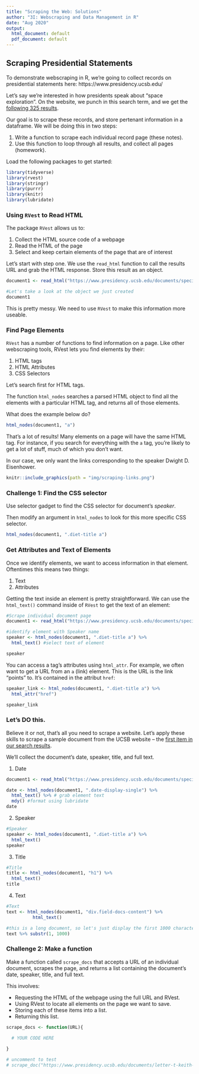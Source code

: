 ```yaml
---
title: "Scraping the Web: Solutions"
author: "3I: Webscraping and Data Management in R"
date: "Aug 2020"
output:
  html_document: default
  pdf_document: default
---
```


## Scraping Presidential Statements

To demonstrate webscraping in R, we're going to collect records on presidential statements here: https://www.presidency.ucsb.edu/

Let's say we're interested in how presidents speak about "space exploration". On the website, we punch in this search term, and we get the [following 325 results](https://www.presidency.ucsb.edu/advanced-search?field-keywords=%22space+exploration%22&field-keywords2=&field-keywords3=&from%5Bdate%5D=&to%5Bdate%5D=&person2=&items_per_page=100). 

Our goal is to scrape these records, and store pertenant information in a dataframe. We will be doing this in two steps:

1. Write a function to scrape each individual record page (these notes).
2. Use this function to loop through all results, and collect all pages (homework).

Load the following packages to get started:

```r
library(tidyverse)
library(rvest)
library(stringr)
library(purrr)
library(knitr)
library(lubridate)
```

### Using `RVest` to Read HTML

The package `RVest` allows us to:

1. Collect the HTML source code of a webpage
2. Read the HTML of the page
3. Select and keep certain elements of the page that are of interest

Let's start with step one. We use the `read_html` function to call the results URL and grab the HTML response. Store this result as an object.

```r
document1 <- read_html("https://www.presidency.ucsb.edu/documents/special-message-the-congress-relative-space-science-and-exploration")

#Let's take a look at the object we just created
document1
```
This is pretty messy. We need to use `RVest` to make this information more useable.

### Find Page Elements

`RVest` has a number of functions to find information on a page. Like other webscraping tools, RVest lets you find elements by their:

1. HTML tags
2. HTML Attributes
3. CSS Selectors

Let's search first for HTML tags.

The function `html_nodes` searches a parsed HTML object to find all the elements with a particular HTML tag, and returns all of those elements.

What does the example below do?

```r
html_nodes(document1, "a")
```

That's a lot of results! Many elements on a page will have the same HTML tag. For instance, if you search for everything with the `a` tag, you're likely to get a lot of stuff, much of which you don't want. 

In our case, we only want the links corresponding to the speaker Dwight D. Eisenhower.

```r
knitr::include_graphics(path = "img/scraping-links.png")
```

### Challenge 1: Find the CSS selector

Use selector gadget to find the CSS selector for document's *speaker*. 

Then modify an argument in `html_nodes` to look for this more specific CSS selector. 

```r
html_nodes(document1, ".diet-title a")
```

### Get Attributes and Text of Elements

Once we identify elements, we want to access information in that element. Oftentimes this means two things:

1) Text
2) Attributes

Getting the text inside an element is pretty straightforward. We can use the `html_text()` command  inside of `RVest` to get the text of an element:

```r
#Scrape individual document page
document1 <- read_html("https://www.presidency.ucsb.edu/documents/special-message-the-congress-relative-space-science-and-exploration")

#identify element with Speaker name
speaker <- html_nodes(document1, ".diet-title a") %>% 
  html_text() #select text of element

speaker
```

You can access a tag's attributes using `html_attr`. For example, we often want to get a URL from an `a` (link) element. This is the URL is the link "points" to. It's contained in the attribut `href`:

```r
speaker_link <- html_nodes(document1, ".diet-title a") %>% 
  html_attr("href")

speaker_link
```

### Let's DO this.

Believe it or not, that's all you need to scrape a website. Let's apply these skills to scrape a sample document from the UCSB website -- the [first item in our search results]("http://www.presidency.ucsb.edu/documents/letter-t-keith-glennan-administrator-national-aeronautics-and-space-administration"). 

We'll collect the document's date, speaker, title, and full text.

1. Date

```r
document1 <- read_html("https://www.presidency.ucsb.edu/documents/special-message-the-congress-relative-space-science-and-exploration")

date <- html_nodes(document1, ".date-display-single") %>%
  html_text() %>% # grab element text
  mdy() #format using lubridate
date
```

2. Speaker

```r
#Speaker
speaker <- html_nodes(document1, ".diet-title a") %>%
  html_text()
speaker
```

3. Title

```r
#Title
title <- html_nodes(document1, "h1") %>%
  html_text()
title
```

4. Text

```r
#Text
text <- html_nodes(document1, "div.field-docs-content") %>%
          html_text()

#this is a long document, so let's just display the first 1000 characters
text %>% substr(1, 1000) 
```

### Challenge 2: Make a function

Make a function called `scrape_docs` that accepts a URL of an individual document, scrapes the page, and returns a list containing the document's date, speaker, title, and full text.

This involves:

- Requesting the HTML of the webpage using the full URL and RVest.
- Using RVest to locate all elements on the page we want to save.
- Storing each of these items into a list.
- Returning this list.

```r
scrape_docs <- function(URL){

  # YOUR CODE HERE
  
}

# uncomment to test
# scrape_doc("https://www.presidency.ucsb.edu/documents/letter-t-keith-glennan-administrator-national-aeronautics-and-space-administration")
```
